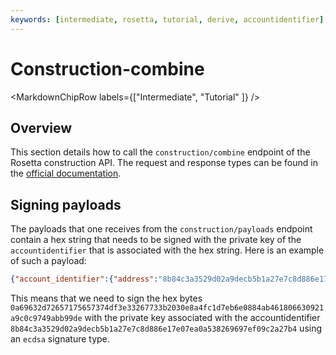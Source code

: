 ```yaml
---
keywords: [intermediate, rosetta, tutorial, derive, accountidentifier]
---
```


# Construction-combine

<MarkdownChipRow labels={["Intermediate", "Tutorial" ]} />


## Overview
This section details how to call the `construction/combine` endpoint of the Rosetta construction API.
The request and response types can be found in the [official documentation](https://docs.cloud.coinbase.com/rosetta/reference/constructioncombine).

## Signing payloads
The payloads that one receives from the `construction/payloads` endpoint contain a hex string that needs to be signed with the private key of the `accountidentifier` that is associated with the hex string. 
Here is an example of such a payload:

```json
{"account_identifier":{"address":"8b84c3a3529d02a9decb5b1a27e7c8d886e17e07ea0a538269697ef09c2a27b4"},"hex_bytes":"0a69632d72657175657374df3e33267733b2030e8a4fc1d7eb6e0884ab461806630921a9c0c9749abb99de","signature_type":"ecdsa"}
```

This means that we need to sign the hex bytes `0a69632d72657175657374df3e33267733b2030e8a4fc1d7eb6e0884ab461806630921a9c0c9749abb99de` with the private key associated with the accountidentifier 
`8b84c3a3529d02a9decb5b1a27e7c8d886e17e07ea0a538269697ef09c2a27b4` using an `ecdsa` signature type.